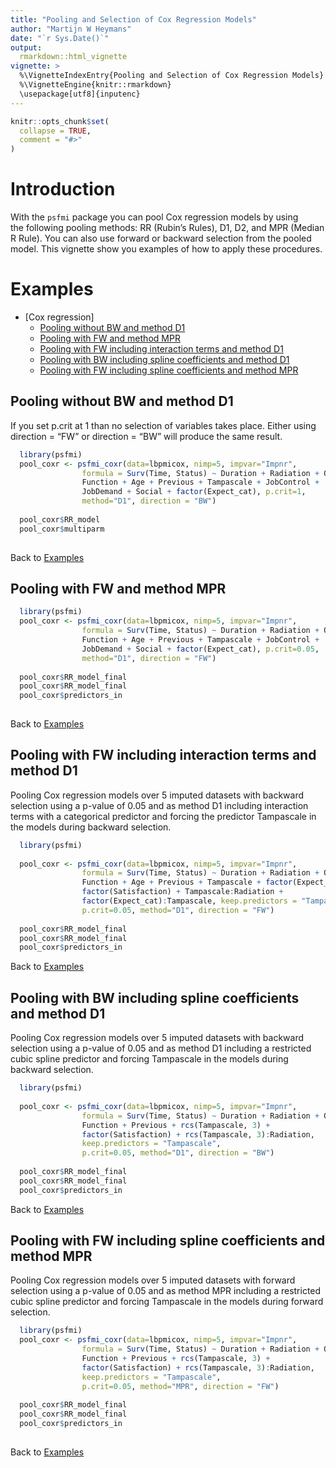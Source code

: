 ```yaml
---
title: "Pooling and Selection of Cox Regression Models"
author: "Martijn W Heymans"
date: "`r Sys.Date()`"
output:
  rmarkdown::html_vignette
vignette: >
  %\VignetteIndexEntry{Pooling and Selection of Cox Regression Models}
  %\VignetteEngine{knitr::rmarkdown}
  \usepackage[utf8]{inputenc}
---
```


```r
knitr::opts_chunk$set(
  collapse = TRUE,
  comment = "#>"
)
```

# Introduction

With the `psfmi` package you can pool Cox regression models by using  
the following pooling methods: RR (Rubin's Rules), D1, D2, and MPR 
(Median R Rule). You can also use forward or backward selection from
the pooled model. This vignette show you examples of how to apply these 
procedures.

# Examples 

* [Cox regression]
    + [Pooling without BW and method D1] 
    + [Pooling with FW and method MPR] 
    + [Pooling with FW including interaction terms and method D1]
    + [Pooling with BW including spline coefficients and method D1]
    + [Pooling with FW including spline coefficients and method MPR]

## Pooling without BW and method D1

If you set p.crit at 1 than no selection of variables takes place. 
Either using direction = "FW" or direction = "BW" will produce the same
result.

```r

  library(psfmi)
  pool_coxr <- psfmi_coxr(data=lbpmicox, nimp=5, impvar="Impnr", 
                formula = Surv(Time, Status) ~ Duration + Radiation + Onset + 
                Function + Age + Previous + Tampascale + JobControl + 
                JobDemand + Social + factor(Expect_cat), p.crit=1,
                method="D1", direction = "BW")
  
  pool_coxr$RR_model
  pool_coxr$multiparm
  
```  

Back to [Examples]

## Pooling with FW and method MPR

```r

  library(psfmi)
  pool_coxr <- psfmi_coxr(data=lbpmicox, nimp=5, impvar="Impnr", 
                formula = Surv(Time, Status) ~ Duration + Radiation + Onset + 
                Function + Age + Previous + Tampascale + JobControl + 
                JobDemand + Social + factor(Expect_cat), p.crit=0.05,
                method="D1", direction = "FW")
  
  pool_coxr$RR_model_final
  pool_coxr$RR_model_final
  pool_coxr$predictors_in
  
```  

Back to [Examples]

## Pooling with FW including interaction terms and method D1

Pooling Cox regression models over 5 imputed datasets with backward selection
using a p-value of 0.05 and as method D1 including interaction terms with 
a categorical predictor and forcing the predictor Tampascale in the models 
during backward selection.

```r

  library(psfmi)
  
  pool_coxr <- psfmi_coxr(data=lbpmicox, nimp=5, impvar="Impnr", 
                formula = Surv(Time, Status) ~ Duration + Radiation + Onset + 
                Function + Age + Previous + Tampascale + factor(Expect_cat) +
                factor(Satisfaction) + Tampascale:Radiation + 
                factor(Expect_cat):Tampascale, keep.predictors = "Tampascale",
                p.crit=0.05, method="D1", direction = "FW")
  
  pool_coxr$RR_model_final
  pool_coxr$RR_model_final
  pool_coxr$predictors_in

```  

Back to [Examples]

## Pooling with BW including spline coefficients and method D1

Pooling Cox regression models over 5 imputed datasets with backward selection
using a p-value of 0.05 and as method D1 including a restricted cubic spline 
predictor and forcing Tampascale in the models during backward selection.

```r

  library(psfmi)
  
  pool_coxr <- psfmi_coxr(data=lbpmicox, nimp=5, impvar="Impnr", 
                formula = Surv(Time, Status) ~ Duration + Radiation + Onset + 
                Function + Previous + rcs(Tampascale, 3) + 
                factor(Satisfaction) + rcs(Tampascale, 3):Radiation,  
                keep.predictors = "Tampascale",
                p.crit=0.05, method="D1", direction = "BW")
  
  pool_coxr$RR_model_final
  pool_coxr$RR_model_final
  pool_coxr$predictors_in

```  

Back to [Examples]

## Pooling with FW including spline coefficients and method MPR

Pooling Cox regression models over 5 imputed datasets with forward selection
using a p-value of 0.05 and as method MPR including a restricted cubic spline 
predictor and forcing Tampascale in the models during forward selection.

```r

  library(psfmi)
  pool_coxr <- psfmi_coxr(data=lbpmicox, nimp=5, impvar="Impnr", 
                formula = Surv(Time, Status) ~ Duration + Radiation + Onset + 
                Function + Previous + rcs(Tampascale, 3) + 
                factor(Satisfaction) + rcs(Tampascale, 3):Radiation,  
                keep.predictors = "Tampascale",
                p.crit=0.05, method="MPR", direction = "FW")
  
  pool_coxr$RR_model_final
  pool_coxr$RR_model_final
  pool_coxr$predictors_in
  
```  

Back to [Examples]
